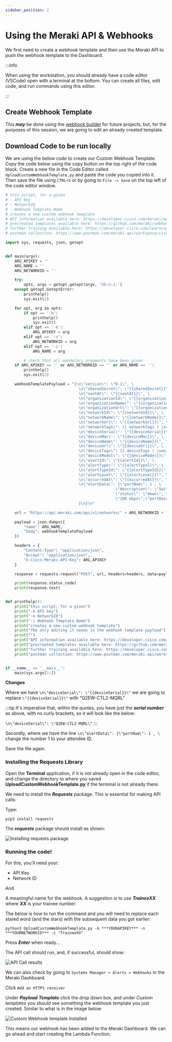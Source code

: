 ```yaml
---
sidebar_position: 2
---
```


# Using the Meraki API & Webhooks

We first need to create a webhook template and then use the Meraki API to push the webhook template to the Dashboard.

:::info

When using the workstation, you should already have a code editor (VSCode) open with a terminal at the bottom. You can create all files, edit code, and run commands using this editor.

:::

## Create Webhook Template

This **_may_** be done using the [webhook builder](https://webhook-builder-vpfmunhy6a-uc.a.run.app/) for future projects, but, for the purposes of this session, we are going to edit an already created template.

## Download Code to be run locally

We are using the below code to create our Custom Webhook Template. Copy the code below using the copy button on the top right of the code block. Create a new file in the Code Editor called `UploadCustomWebhookTemplate.py` and paste the code you copied into it. Then save the file using `CTRL+S` or by going to `File -> Save` on the top left of the code editor window.

```python title='UploadCustomWebhookTemplate.py' showLineNumbers
# this script, for a given
# - API key
# - NetworkID
# - Webhook Template Name
# creates a new custom webhook template
# API information available here: https://developer.cisco.com/meraki/webhooks/#!custom-payload-templates-overview
# precreated templates available here: https://github.com/meraki/webhook-payload-templates
# further training available here: https://developer.cisco.com/learning/labs/meraki-webhook-template-editor-intro/create-your-custom-webhook-template/
# postman collection: https://www.postman.com/meraki-api/workspace/cisco-meraki-s-public-workspace/collection/897512-c65299ed-39a5-4b02-bb4e-933c738bfcdf?action=share&creator=897512&ctx=documentation

import sys, requests, json, getopt


def main(argv):
    ARG_APIKEY = ''
    ARG_NAME = ''
    ARG_NETWORKID = ''

    try:
        opts, args = getopt.getopt(argv, 'hk:n:i:')
    except getopt.GetoptError:
        printhelp()
        sys.exit(2)

    for opt, arg in opts:
        if opt == '-h':
            printhelp()
            sys.exit()
        elif opt == '-k':
            ARG_APIKEY = arg
        elif opt == '-n':
            ARG_NETWORKID = arg
        elif opt == '-i':
            ARG_NAME = arg

        # check that all mandatory arguments have been given
    if ARG_APIKEY == '' or ARG_NETWORKID == '' or ARG_NAME == '':
        printhelp()
        sys.exit(2)

    webhookTemplatePayload = "{\n\"version\": \"0.1\", \
                                \n\"sharedSecret\": \"{{sharedSecret}}\", \
                                \n\"sentAt\": \"{{sentAt}}\", \
                                \n\"organizationId\": \"{{organizationId}}\", \
                                \n\"organizationName\": \"{{organizationName}}\", \
                                \n\"organizationUrl\": \"{{organizationUrl}}\", \
                                \n\"networkId\": \"{{networkId}}\", \
                                \n\"networkName\": \"{{networkName}}\", \
                                \n\"networkUrl\": \"{{networkUrl}}\", \
                                \n\"networkTags\": {{ networkTags | jsonify }}, \
                                \n\"deviceSerial\": \"{{deviceSerial}}\", \
                                \n\"deviceMac\": \"{{deviceMac}}\", \
                                \n\"deviceName\": \"{{deviceName}}\", \
                                \n\"deviceUrl\": \"{{deviceUrl}}\", \
                                \n\"deviceTags\": {{ deviceTags | jsonify }}, \
                                \n\"deviceModel\": \"{{deviceModel}}\", \
                                \n\"alertId\": \"{{alertId}}\", \
                                \n\"alertType\": \"{{alertType}}\", \
                                \n\"alertTypeId\": \"{{alertTypeId}}\", \
                                \n\"alertLevel\": \"{{alertLevel}}\", \
                                \n\"occurredAt\": \"{{occurredAt}}\", \
                                \n\"alertData\": {\"portNum\": 1 , \
                                                \"description\": \"Switch port is down\", \
                                                \"status\": \"down\", \"prevStatus\": \
                                                \"100 Gbps\",\"portDesc\": \"Corp Access\" \
                                }\n}\n"

    url = "https://api.meraki.com/api/v1/networks/" + ARG_NETWORKID + "/webhooks/payloadTemplates"

    payload = json.dumps({
        "name": ARG_NAME,
        "body": webhookTemplatePayload
    })

    headers = {
        "Content-Type": "application/json",
        "Accept": "application/json",
        "X-Cisco-Meraki-API-Key": ARG_APIKEY
    }

    response = requests.request("POST", url, headers=headers, data=payload)

    print(response.status_code)
    print(response.text)


def printhelp():
    print("this script, for a given")
    print("-k API key")
    print("-n NetworkID")
    print("-i Webhook Template Name")
    print("creates a new custom webhook template")
    print("The only editing it needs is the webhook template payload")
    print("")
    print("API information available here: https://developer.cisco.com/meraki/webhooks/#!custom-payload-templates-overview")
    print("precreated templates available here: https://github.com/meraki/webhook-payload-templates")
    print("further training available here: https://developer.cisco.com/learning/labs/meraki-webhook-template-editor-intro/create-your-custom-webhook-template/")
    print("postman collection: https://www.postman.com/meraki-api/workspace/cisco-meraki-s-public-workspace/collection/897512-c65299ed-39a5-4b02-bb4e-933c738bfcdf?action=share&creator=897512&ctx=documentation")


if __name__ == '__main__':
    main(sys.argv[1:])
```

**Changes**

Where we have `\n\"deviceSerial\": \"{{deviceSerial}}\"` we are going to replace `\"{{deviceSerial}}\"` with \"Q2EW-CTL2-MQRL\"

:::tip
It's imperative that, within the quotes, you have just the **_serial number_** as above, with no curly brackets, so it will look like the below:

`\n\"deviceSerial\": \"Q2EW-CTL2-MQRL\"`
:::

Secondly, where we have the line `\n\"alertData\": {\"portNum\": 1 , \ ` change the number 1 to your attendee ID.

Save the file again.

### Installing the Requests Library

Open the **Terminal** application, if it is not already open in the code editor, and change the directory to where you saved **UploadCustomWebhookTemplate.py** if the terminal is not already there.

We need to install the **_Requests_** package. This is essential for making API calls:

Type:

`pip3 install requests`

The **_requests_** package should install as shown:

![Installing requests package](../img/meraki/03-installingRequests.png)

### Running the code!

For this, you'll need your:

- API Key
- Network ID

And

A meaningful name for the webhook. A suggestion is to use **_TraineeXX_** where **_XX_** is your trainee number.

The below is how to run the command and you will need to replace each stared word (and the stars) with the subsequent data you got earlier:

`python3 UploadCustomWebhookTemplate.py -k ***YOURAPIKEY*** -n ***YOURNETWORKID*** -i "TraineeXX"`

Press **_Enter_** when ready...

The API call should run, and, if successful, should show:

![API Call results](../img/meraki/04-SuccessfulAPICall.png)

We can also check by going to `Systems Manager > Alerts > Webhooks` in the Meraki Dashboard.

Click `Add an HTTPS receiver`

Under **_Payload Template_** click the drop down box, and under _Custom templates_ you should see something the webhook template you just created. Similar to what is in the image below:

![Custom Webhook template Installed](../img/meraki/05-CustomWHTInstalled.png)

This means our webhook has been added to the Meraki Dashboard. We can go ahead and start creating the Lambda Function.
